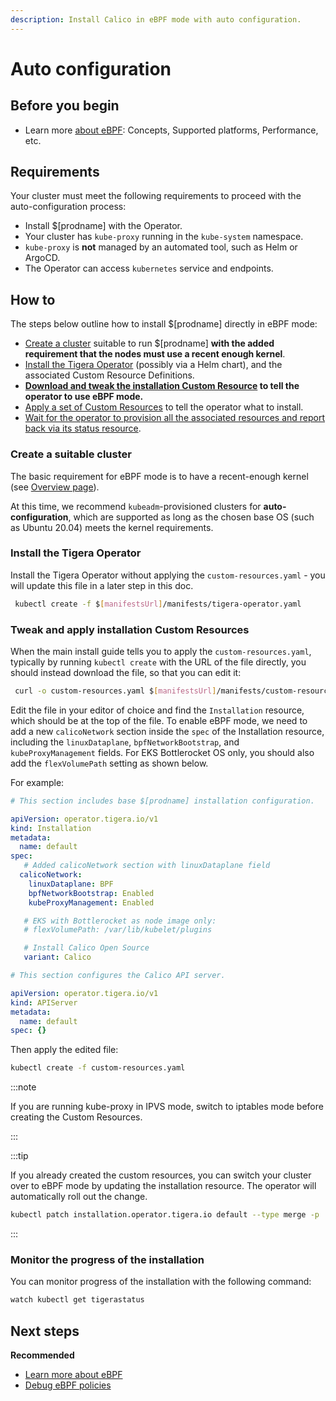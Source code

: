 ```yaml
---
description: Install Calico in eBPF mode with auto configuration.
---
```


# Auto configuration

## Before you begin
- Learn more [about eBPF](../ebpf/overview.mdx): Concepts, Supported platforms, Performance, etc.

## Requirements

Your cluster must meet the following requirements to proceed with the auto-configuration process:
- Install $[prodname] with the Operator.
- Your cluster has <code>kube-proxy</code> running in the <code>kube-system</code> namespace.
- <code>kube-proxy</code> is <strong>not</strong> managed by an automated tool, such as Helm or ArgoCD.
- The Operator can access <code>kubernetes</code> service and endpoints.

## How to

The steps below outline how to install $[prodname] directly in eBPF mode:

- [Create a cluster](#create-a-suitable-cluster) suitable to run $[prodname] **with the added requirement that the nodes must use a recent
  enough kernel**.
- [Install the Tigera Operator](#install-the-tigera-operator) (possibly via a Helm chart), and the associated Custom Resource Definitions.
- **[Download and tweak the installation Custom Resource](#tweak-and-apply-installation-custom-resources) to tell the operator to use eBPF mode.**
- [Apply a set of Custom Resources](#tweak-and-apply-installation-custom-resources) to tell the operator what to install.
- [Wait for the operator to provision all the associated resources and report back via its status resource](#monitor-the-progress-of-the-installation).

### Create a suitable cluster

The basic requirement for eBPF mode is to have a recent-enough kernel (see [Overview page](../ebpf/overview.mdx#supported)).

At this time, we recommend `kubeadm`-provisioned clusters for **auto-configuration**, which are supported as long as the chosen base OS (such as Ubuntu 20.04) meets the kernel requirements.

### Install the Tigera Operator

Install the Tigera Operator without applying the `custom-resources.yaml` - you will update this file in a later step in this doc. 

```bash
 kubectl create -f $[manifestsUrl]/manifests/tigera-operator.yaml
```

### Tweak and apply installation Custom Resources

When the main install guide tells you to apply the `custom-resources.yaml`, typically by running `kubectl create` with
the URL of the file directly, you should instead download the file, so that you can edit it:

```bash
 curl -o custom-resources.yaml $[manifestsUrl]/manifests/custom-resources.yaml
```

Edit the file in your editor of choice and find the `Installation` resource, which should be at the top of the file.
To enable eBPF mode, we need to add a new `calicoNetwork` section inside the `spec` of the Installation resource,
including the `linuxDataplane`, `bpfNetworkBootstrap`, and `kubeProxyManagement` fields. For EKS Bottlerocket OS only, you should also add the `flexVolumePath` setting
as shown below.

For example:

```yaml
# This section includes base $[prodname] installation configuration.

apiVersion: operator.tigera.io/v1
kind: Installation
metadata:
  name: default
spec:
   # Added calicoNetwork section with linuxDataplane field
  calicoNetwork:
    linuxDataplane: BPF
    bpfNetworkBootstrap: Enabled
    kubeProxyManagement: Enabled

   # EKS with Bottlerocket as node image only:
   # flexVolumePath: /var/lib/kubelet/plugins

   # Install Calico Open Source
   variant: Calico

# This section configures the Calico API server.

apiVersion: operator.tigera.io/v1
kind: APIServer 
metadata: 
  name: default 
spec: {}
```

Then apply the edited file:

```bash
kubectl create -f custom-resources.yaml
```

:::note

If you are running kube-proxy in IPVS mode, switch to iptables mode before creating the Custom Resources.

:::

:::tip

If you already created the custom resources, you can switch your cluster over to eBPF mode by updating the
installation resource. The operator will automatically roll out the change.

```bash
kubectl patch installation.operator.tigera.io default --type merge -p '{"spec":{"calicoNetwork":{"linuxDataplane":"BPF", "bpfNetworkBootstrap":"Enabled", "kubeProxyManagement":"Enabled", "hostPorts":null}}}'
```

:::

### Monitor the progress of the installation

You can monitor progress of the installation with the following command:

```bash
watch kubectl get tigerastatus
```

## Next steps

**Recommended**

- [Learn more about eBPF](use-cases-ebpf.mdx)
- [Debug eBPF policies](../../network-policy/policy-rules/log-rules.mdx)
